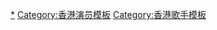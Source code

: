 {{Navbox musical artist
|title      = [[王菲]]
|state = {{{state|autocollapse}}}
|bodyclass  = hlist
|name       = 王菲
|background = solo_singer
|above = 
* [[王菲音樂作品列表|音樂作品]]
* [[王菲影音作品列表|影音作品]]
* [[王菲演唱會列表|演唱會]]
* [[王菲得獎與提名列表|獎項]]
* [[王菲派台歌曲成績列表|派台歌曲成績]]

|group1 = [[王菲音樂作品列表#錄音室專輯|錄音室專輯]]
| list1 = {{Navbox musical artist|border=child

| group1 = 粵語
| list1 = 
* [[王靖雯 (專輯)|王靖雯]]（1989）
* [[Everything (專輯)|Everything]]（1990）
* [[You're the Only One]]（1990）
* [[Coming Home]]（1992）
* [[執迷不悔]]（1993）
* [[十萬個為什麼？]]（1993）
* [[胡思亂想]]（1994）
* [[討好自己]]（1994）
* [[Di-Dar]]（1995）
* [[敷衍]]（2015）

| group2 = 國語
| list2 =
* [[迷 (專輯)|迷]]（1994）
* [[天空 (王靖雯專輯)|天空]]（1994）
* [[菲靡靡之音]]（1995）
* [[浮躁]]（1996）
* [[王菲 (1997年專輯)|王菲]]（1997）
* [[唱遊]]（1998）
* [[只愛陌生人]]（1999）
* [[寓言 (專輯)|寓言]]（2000）
* [[王菲 (2001年專輯)|王菲]]（2001）
* [[將愛]]（2003）
}}

|group3 = [[王菲音樂作品列表#EP|EP]]
|list3 = 
* [[如風 Autumn Version]]（1993）
* [[Faye Disc]]（1994）
* [[一人分飾兩角]]（1995）
* [[玩具 (EP)|玩具]]（1997）
* [[自便]]（1997）

|group4 = [[王菲音樂作品列表#單曲|單曲]]
|list4 = 
* [[夢遊 (單曲)|夢遊]]（1994）
* [[夢中人 (單曲)|夢中人]]（1995）
* [[Eyes on Me]]（1999）
* [[Separate Ways]]（2001）
* [[传奇 (王菲歌曲)|傳奇]]（2010）
* [[致青春 (歌曲)|致青春]]（2013）
* [[匆匆那年 (歌曲)|匆匆那年]]（2015）
* [[清平調 (歌曲)|清平調]]（2015）
* [[风清扬 (歌曲)|風清揚]]（2017）
* [[我和我的祖国 (歌曲)|我和我的祖國]]（2019）
* [[湾 (歌曲)|灣]]（2021）
* [[如愿|如願]]（2021）

|group5 = [[王菲音樂作品列表#現場錄音專輯|現場錄音專輯]]
|list5 = 
* [[王菲最精彩的演唱會]]（1995）
* [[唱遊大世界王菲香港演唱會 98-99]]（1999）
* [[菲比尋常Live!]]（2004）

|group6 = [[王菲音樂作品列表#原聲大碟|原聲大碟]]
|list6 = 
* [[天下無雙 (電影)#原聲帶|天下無雙電影原聲大碟]]（2002）

|group7 = [[王菲音樂作品列表#混音專輯|混音專輯]]
|list7 = 
* Mix & Match（1998）

|group8 = [[王菲音樂作品列表#精選集|精選]]
|list8 = 
* [[Shirley Once More]]（1991）
* More Shirley（1992）
* [[最菲]]（1994）
* [[樂樂精選]]（1996）
* [[菲賣品]]（1997）
* 菲主打（1997）
* 王菲'89-'97 32精選（1998）
* 菲舊夢（1998）
* The Best of Best（1999）
* 但願人長久（1999）
* Ballad Collection（1999）
* 菲感情生活（1999）
* 夢中人～Greatest Hits（2001）
* 王菲好精選+Music Box（2001）
* 我的王菲時代（2001）
* [[你王菲所以我王菲]]（2002）
* [[Faye Best]]（2002）
* 失物招領Lost & Found - 王菲精選（2002）
* 王菲2CD精選+DVD（2003）
* 環球影音啟示錄 - 王菲（2004）
* 國語真經典 - 王菲（2005）
* 王菲的故事（2005）
* [[情菲得意|情‧菲‧得意]]（2005）
* [[阿菲正傳]]（2009）

|group9 = [[王菲演唱會列表|演唱會]]
|list9 =
* 最精彩的演唱會（1994-1995）
* [[唱遊大世界]]（1998-2001）
* [[全面體演唱會]]（2001）
* [[菲比尋常]]（2003-2005）
* [[巡唱]]（2010-2012）
* [[幻乐一场]]（2016）

|group10 = 電影作品
|list10 =
* [[Beyond日記之莫欺少年窮]]（1991）
* [[重慶森林]]（1994）
* [[戀戰沖繩]]（2000）
* [[天下無雙 (電影)|天下無雙]]（2002）
* [[大城小事 (電影)|大城小事]]（2004）
* [[2046 (電影)|2046]]（2004）

|group11 = 電視作品
|list11 =
* 別姬（1990）
* [[原振俠 (電視劇)|原振俠]]（1993）
* [[壹號皇庭II]]（1993）
* [[千歲情人]]（1993）
* [[:ja:ウソコイ|弄假成真]]（2001）

|group12 = 代表歌曲
|list12 =
* [[容易受傷的女人]]（1992）
* [[流非飛]] （1993）
* [[我愿意 (歌曲)|我願意]]（1994）
* [[暗湧]]（1996）
* [[你快乐所以我快乐|你快樂（所以我快樂）]]（1997）
* [[情诫|情誡]]（1998）
* [[紅豆 (歌曲)|紅豆]]（1998）
* [[偿还 (王菲歌曲)|償還]]（1998）
* [[給自己的情書]]（2000）
* [[因为爱情 (歌曲)|因爲愛情]] （2011）

|group13 = 少年專輯
|list13 =
* [[风从那里来|風從哪裏來]]（1985）
* 迷人的卡勒（1985）
* 記得我（1985）
* 鄧麗君故鄉情（1986）
* 舞會上的皇后（1987）
* [[迷人小姐-王菲珍藏集]]（1987）

}}<noinclude>

[[Category:王菲|*]]
[[Category:香港演员模板]]
[[Category:香港歌手模板]]
</noinclude>